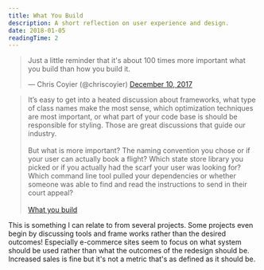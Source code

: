 ```yaml
---
title: What You Build
description: A short reflection on user experience and design.
date: 2018-01-05
readingTime: 2
---
```


<blockquote class="twitter-tweet" data-lang="en"><p lang="en" dir="ltr">Just a little reminder that it's about 100 times more important what you build than how you build it.</p>&mdash; Chris Coyier (@chriscoyier) <a href="https://twitter.com/chriscoyier/status/939692947561254912?ref_src=twsrc%5Etfw">December 10, 2017</a></blockquote>
<script async src="https://platform.twitter.com/widgets.js" charset="utf-8"></script>

>It’s easy to get into a heated discussion about frameworks, what type of class names make the most sense, which optimization techniques are most important, or what part of your code base is should be responsible for styling. Those are great discussions that guide our industry.<br /><br />But what is more important? The naming convention you chose or if your user can actually book a flight? Which state store library you picked or if you actually had the scarf your user was looking for? Which command line tool pulled your dependencies or whether someone was able to find and read the instructions to send in their court appeal?<br /><br />
<a href="https://css-tricks.com/what-you-build/">What you build</a>

This is something I can relate to from several projects. Some projects even begin by discussing tools and frame works rather than the desired outcomes! Especially e-commerce sites seem to focus on what system should be used rather than what the outcomes of the redesign should be. Increased sales is fine but it's not a metric that's as defined as it should be.